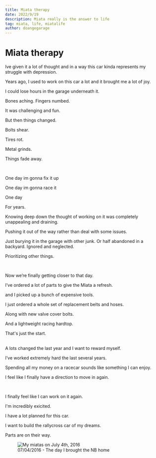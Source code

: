 ```yaml
---
title: Miata therapy
date: 2022/9/19
description: Miata really is the answer to life
tag: miata, life, miatalife
author: doangegarage
---
```

# Miata therapy

Ive given it a lot of thought and in a way this car kinda represents my struggle with depression.

Years ago, I used to work on this car a lot and it brought me a lot of joy.

I could lose hours in the garage underneath it. 

Bones aching. Fingers numbed.

It was challenging and fun.
<br/>

But then things changed.
<br />

Bolts shear.

Tires rot.

Metal grinds.

Things fade away.

<br/>



One day im gonna fix it up

One day im gonna race it

One day 

For years. 

Knowing deep down the thought of working on it was completely unappealing and draining.


Pushing it out of the way rather than deal with some issues.


Just burying it in the garage with other junk.
Or half abandoned in a backyard. Ignored and neglected.

Prioritizing other things.

<br/>

Now we’re finally getting closer to that day.


I’ve ordered a lot of parts to give the Miata a refresh. 

and I picked up a bunch of expensive tools.
<br/>

I just ordered a whole set of replacement belts and hoses.

Along with new valve cover bolts.

And a lightweight racing hardtop.

That's just the start.

<br />
A lots changed the last year and I want to reward myself.

I’ve worked extremely hard the last several years.

Spending all my money on a racecar sounds like something I can enjoy.

I feel like I finally have a direction 	to move in again.

<br />

I finally feel like I can work on it again. 

I'm incredibly exicited.
<br/>

I have a lot planned for this car. 

I want to build the rallycross car of my dreams.
<br/>

Parts are on their way.




 
<figure>
  <Image
    src="/images/miata/begins1.JPG"
    alt="My miatas on July 4th, 2016"
    width={1280}
    height={960}
    className="next-image rounded"
  />
  <figcaption>
    07/04/2016 - The day I brought the NB home
  </figcaption>
</figure>
